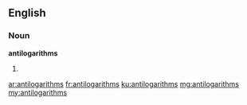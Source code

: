 ==English==

===Noun===
'''antilogarithms'''

# {{plural of|antilogarithm}}

[[ar:antilogarithms]]
[[fr:antilogarithms]]
[[ku:antilogarithms]]
[[mg:antilogarithms]]
[[my:antilogarithms]]